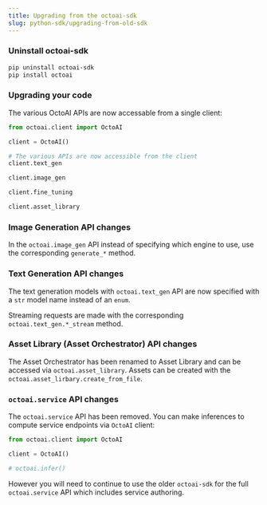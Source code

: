 ```yaml
---
title: Upgrading from the octoai-sdk
slug: python-sdk/upgrading-from-old-sdk
---
```



### Uninstall octoai-sdk

```bash
pip uninstall octoai-sdk
pip install octoai
```

### Upgrading your code

The various OctoAI APIs are now accessable from a single client:

```python
from octoai.client import OctoAI

client = OctoAI()

# The various APIs are now accessible from the client
client.text_gen

client.image_gen

client.fine_tuning

client.asset_library
```

### Image Generation API changes

In the `octoai.image_gen` API instead of specifying which
engine to use, use the corresponding `generate_*` method.

### Text Generation API changes

The text generation models with `octoai.text_gen` API are now specified with a `str` model name instead of an `enum`.

Streaming requests are made with the corresponding `octoai.text_gen.*_stream` method.

### Asset Library (Asset Orchestrator) API changes

The Asset Orchestrator has been renamed to Asset Library and can be accessed via `octoai.asset_library`. Assets can be created with the `octoai.asset_lirbary.create_from_file`.

### `octoai.service` API changes

The `octoai.service` API has been removed. You can make inferences to compute service endpoints via `OctoAI` client:

```python
from octoai.client import OctoAI

client = OctoAI()

# octoai.infer()
```

However you will need to continue to use the older `octoai-sdk` for the full `octoai.service` API which includes service authoring.
